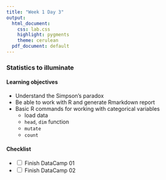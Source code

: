 ```yaml
---
title: "Week 1 Day 3"
output: 
  html_document:
    css: lab.css
    highlight: pygments
    theme: cerulean
  pdf_document: default
---
```


### Statistics to illuminate 

#### Learning objectives 
* Understand the Simpson's paradox
* Be able to work with R and generate Rmarkdown report
* Basic R commands for working with categorical variables
    * load data
    * `head`, `dim` function
    * `mutate`
    * `count`

#### Checklist
-   <input type="checkbox" unchecked> Finish DataCamp 01 </input>
-   <input type="checkbox" unchecked> Finish DataCamp 02 </input>
